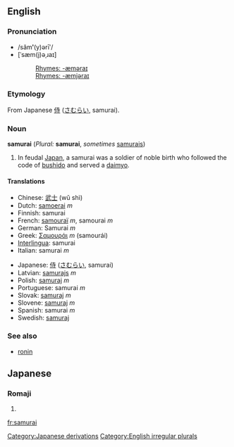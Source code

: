 ==English==
{{wikipedia}}
===Pronunciation===
*/săm'''ʹ'''(y)ərīʹ/
*[ˈsæm(j)əˌɹaɪ]
*:[[Rhymes:English:-æməraɪ|Rhymes: -æməraɪ]]
*:[[Rhymes:English:-æmjəraɪ|Rhymes: -æmjəraɪ]]

===Etymology===
From Japanese [[侍]] ([[さむらい]], samurai).

===Noun===
'''samurai''' (''Plural:'' '''samurai''', ''sometimes'' [[samurais]])

#In feudal [[Japan]], a samurai was a soldier of noble birth who followed the code of [[bushido]] and served a [[daimyo]].

====Translations====
{{top}}
*Chinese: [[武士]] (wǔ shì)
*Dutch: [[samoerai]] ''m''
*Finnish: samurai
*French: [[samouraï]] ''m'', samourai ''m''
*German: Samurai ''m''
*Greek: [[Σαμουράι]] ''m'' (samour&aacute;i)
*[[Interlingua]]: samurai
*Italian: samurai ''m''
{{mid}}
*Japanese: [[侍]] ([[さむらい]], samurai)
*Latvian: [[samurajs]] ''m''
*Polish: [[samuraj]] ''m''
*Portuguese: samurai ''m''
*Slovak: [[samuraj#Slovak|samuraj]] ''m''
*Slovene: [[samuraj]] ''m''
*Spanish: samurai ''m''
*Swedish: [[samuraj]]
{{bottom}}

===See also===
*[[ronin]]

[[Category:Japanese derivations]]
[[Category:English irregular plurals]]

==Japanese==
===Romaji===
{{romaji|さむらい}}
# {{japdef|侍|samurai}}

[[fr:samurai]]